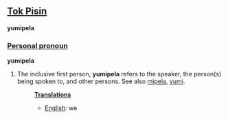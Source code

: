 ==[[Tok Pisin]]==
'''yumipela'''

===[[Personal pronoun]]===
'''yumipela'''

# The inclusive first person, '''yumipela''' refers to the speaker, the person(s) being spoken to, and other persons. See also [[mipela]], [[yumi]].
#:'''[[Translation]]s'''
#:*[[English]]: we